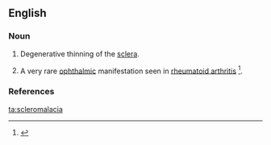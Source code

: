 ==English==

===Noun===
{{en-noun|-|s}}

# {{context|medicine|lang=en}} Degenerative thinning of the [[sclera]].
# {{context|medicine|lang=en}} A very rare [[ophthalmic]] manifestation seen in [[rheumatoid arthritis]] <ref>{{reference-journal|author=Wu CC, Yu HC, Yen JH, Tsai WC, Liu HW.|title=Rare extra-articular manifestation of rheumatoid arthritis: scleromalacia perforans.|journal=Kaohsiung J Med Sci|volume=21|issue=5|pages=233-235|year=2005|pmid=15960070|}}</ref>.

===References===
<references />

[[ta:scleromalacia]]